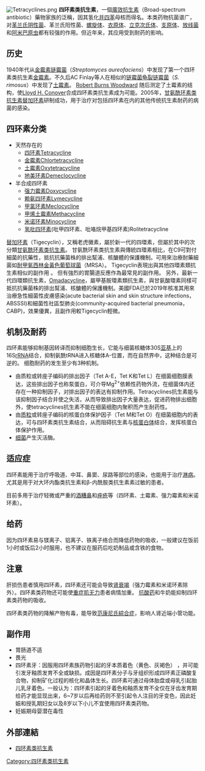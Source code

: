 {{medical}}
[[File:Tetracyclines.png|thumb]]
'''四环素类抗生素'''，一個[[廣效抗生素|廣效抗生素]]（Broad-spectrum antibiotic）藥物家族的泛稱，因其氢化[[并四苯|并四苯]]母核而得名。本类药物抗菌谱广，对[[革兰氏阴性菌|革兰氏阴性菌]]、革兰氏阳性菌、[[螺旋体|螺旋体]]、[[衣原体|衣原体]]、[[立克次氏体|立克次氏体]]、[[支原体|支原体]]、[[放线菌|放线菌]]和[[阿米巴原虫|阿米巴原虫]]都有较强的作用。但近年来，其应用受到耐药的影响。

==历史==
1940年代{{link-en|本杰明·道格|Benjamin Minge Duggar}}从[[金霉素链霉菌|金霉素链霉菌]]（''Streptomyces aureofaciens''）中发现了第一个四环素类抗生素[[金霉素|金霉素]]。不久后AC Finlay等人在相似的[[链霉菌|链霉菌]][[龟裂链霉菌|龟裂链霉菌]]（''S. rimosus''）中发现了[[土霉素|土霉素]]。 [[Robert_Burns_Woodward|Robert Burns Woodward]] 随后测定了土霉素的结构，使[[Lloyd_Conover|Lloyd H. Conover]]合成四环素类抗生素成为可能。2005年，[[甘氨酰环素类抗生素|甘氨酰环素类抗生素]][[替加环素|替加环素]]研制成功，用于治疗对包括四环素在内的其他传统抗生素耐药的病菌的感染。

==四环素分类==
* 天然存在的
**[[四环素|四环素]]Tetracycline
**[[金霉素|金霉素]]Chlortetracycline
**[[土霉素|土霉素]]Oxytetracycline
**[[地美环素|地美环素]]Demeclocycline
*半合成四环素
**[[强力霉素|强力霉素]]Doxycycline
**[[赖氨四环素|赖氨四环素]]Lymecycline
**[[甲氯环素|甲氯环素]]Meclocycline
**[[甲烯土霉素|甲烯土霉素]]Methacycline
**[[米诺环素|米诺环素]]Minocycline
**[[氢吡四环素|氢吡四环素]](吡甲四环素、吡咯烷甲基四环素)Rolitetracycline

[[替加环素|替加环素]]（Tigecyclin），又稱老虎黴素，屬於新一代的四環素，但屬於其中的次分類[[甘氨酰环素类抗生素|甘氨酰环素类抗生素]]。
甘氨酰环素类抗生素與傳統四環素相比，在C9可對付細菌的抗藥性，抵抗抗藥菌株的排出幫浦、核醣體的保護機制。可用來治療耐藥細菌如[[MRSA|耐甲氧西林金黃色葡萄球菌]]（MRSA）。
Tigecyclin表現出與其他四環素類抗生素相似的副作用 。 但有強烈的胃腸道反應作為最常見的副作用。
另外，最新一代四環類抗生素，[[Omadacycline|Omadacycline]]，屬甲基胺環素類抗生素，與甘氨酸環素同樣可抵抗抗藥菌株的排出幫浦、核醣體的保護機制。美國FDA已於2019年核准其用來治療急性細菌性皮膚感染(acute bacterial skin and skin structure infections，ABSSSI)和細菌性社區型肺炎(community-acquired bacterial pneumonia，CABP)，效果優異，且副作用較Tigecyclin輕微。

==机制及耐药==
四环素能够抑制基因转译而抑制细胞生长，它能与细菌核糖体30S[[亚基|亚基]]上的16S[[rRNA|rRNA]]结合，抑制氨酰tRNA进入核糖体A-位置，而在自然界中，这种结合是可逆的。
细胞耐药的发生至少有3种机制。
* 由质粒或转座子编码的排出因子（Tet A-E，Tet K和Tet L）在细菌细胞膜表达，这些排出因子也称泵蛋白，可介导Mg<sup>2+</sup>依赖性药物外流，在细菌体内还存在一种抑制因子，对排出因子的表达有抑制作用。Tetracyclines抗生素能与该抑制因子结合并使之失活，从而导致排出因子大量表达，促进药物排出细胞外，使tetracyclines抗生素不能在细菌细胞内聚积而产生耐药性。
* 由[[质粒|质粒]]或转座子编码的核蛋白体保护因子（Tet M和Tet O）在细菌细胞内的表达，可与四环素类抗生素结合，从而阻碍抗生素与[[核蛋白体|核蛋白体]]结合，发挥核蛋白体保护作用。
* [[细菌|细菌]]产生灭活酶。

==适应症==
四环素能用于治疗呼吸道、中耳、鼻窦、尿路等部位的感染，也能用于治疗[[淋病|淋病]]。尤其是用于对大环内酯类抗生素和β-内酰胺类抗生素素过敏的患者。

目前多用于治疗轻微或严重的[[酒糟鼻|酒糟鼻]]和[[痤疮|痤疮]]等（四环素、土霉素、强力霉素和米诺环素）。

==给药==
因为四环素易与镁离子、铝离子、铁离子络合而降低药物的吸收，一般建议在饭前1小时或饭后2小时服用，也不建议在服药后吃奶制品或含铁的食物。

==注意==
肝损伤患者慎用四环素，四环素还可能会导致[[肾衰竭|肾衰竭]]（强力霉素和米诺环素除外）。四环素类药物还可能使[[重症肌无力|重症肌无力]]患者病情加重。 
[[抗酸药|抗酸药]]和牛奶能抑制四环素类药物的吸收。

四环素类药物的降解产物有毒，能导致[[范康尼氏綜合症|范康尼氏綜合症]]，影响人肾近端小管功能。

==副作用==
*胃肠道不适 
*畏光 
*四环素牙：因服用四环素族药物引起的牙本质着色（黄色、灰褐色） ，并可能引发牙釉质发育不全或缺损。成因是四环素分子与牙组织形成四环素正磷酸复合物，抑制矿化过程的核化和晶体生长。四环素可通过母体胎盘或母乳引起胎儿乳牙着色。一般认为：四环素引起的牙着色和釉质发育不全仅在牙齿发育期给药才能显现出来，6~7岁以后再给药则不至引起令人注目的牙变色，因此妊娠和授乳期妇女以及8岁以下小儿不宜使用四环素类药物。
*妊娠期母婴潜在毒性

==外部連結==
*[http://www1.sxmu.edu.cn/jingpin/yaoli/jiaoan/j7/39.htm 四环素类抗生素]{{dead link|date=2017年12月 |bot=InternetArchiveBot |fix-attempted=yes }}

{{四环素类抗生素}}
{{authority control}}
[[Category:四环素类抗生素|Category:四环素类抗生素]]